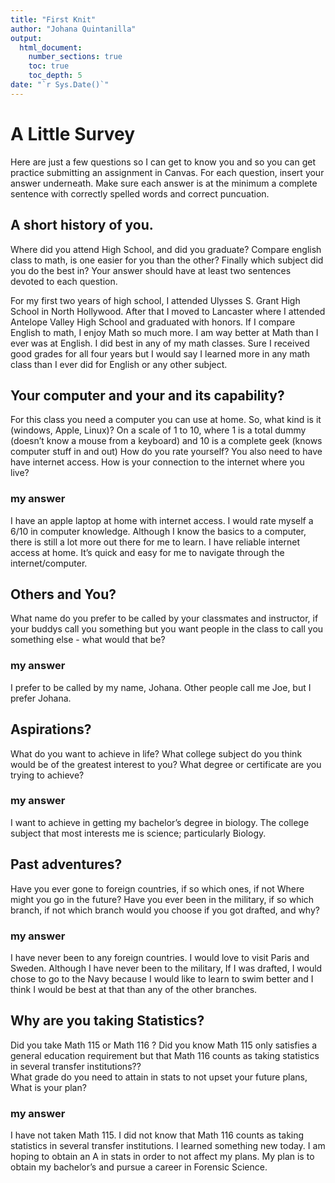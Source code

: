 ```yaml
---
title: "First Knit"
author: "Johana Quintanilla"
output: 
  html_document:
    number_sections: true
    toc: true
    toc_depth: 5
date: "`r Sys.Date()`"   
---
```


# A Little Survey

Here are just a few questions so I can get to know you and so you can get practice submitting an assignment in Canvas.  For each question, insert your answer underneath. Make sure each answer is at the minimum a complete sentence with correctly spelled words and correct puncuation. 

## A short history of you.  
Where did you attend High School, and did you graduate? Compare english class to math, is one easier for you than the other? Finally which subject did you do the best in? Your answer should have at least two sentences devoted to each question.  
  
For my first two years of high school, I attended Ulysses S. Grant High School in North Hollywood. After that I moved to Lancaster where I attended Antelope Valley High School and graduated with honors. If I compare English to math, I enjoy Math so much more. I am way better at Math than I ever was at English. I did best in any of my math classes. Sure I received good grades for all four years but I would say I learned more in any math class than I ever did for English or any other subject.
  

     


## Your computer and your and its capability?  
 For this class  you need a computer you can use at home.  So, what kind is it (windows, Apple, Linux)?  On a scale of 1 to 10, where 1 is a total dummy (doesn't know a mouse from a keyboard) and 10 is a complete geek (knows computer stuff in and out) How do you rate yourself?  You also need to have have internet access. How is your connection to the internet where you live?

### my answer   
I have an apple laptop at home with internet access. I would rate myself a 6/10 in computer knowledge. Although I know the basics to a computer, there is still a lot more out there for me to learn. I have reliable internet access at home. It's quick and easy for me to navigate through the internet/computer.

   

## Others and You?   
What name do you prefer to be called by your classmates and instructor, if your buddys call you something but you want people in the class to call you something else - what would that be? 

### my answer     
  I prefer to be called by my name, Johana. Other people call me Joe, but I prefer Johana.
   
 




## Aspirations?   
What do you want to achieve in life?  What college subject do you think would be of the greatest interest to you? What degree or certificate are you trying to achieve?

### my answer     
  I want to achieve in getting my bachelor's degree in biology. The college subject that most interests me is science; particularly Biology.
   
 




## Past adventures?  
Have you ever gone to foreign countries, if so which ones, if not Where might you go in the future?  Have you ever been in the military, if so which branch, if not which branch would you choose if you got drafted, and why?

### my answer     
  I have never been to any foreign countries. I would love to visit Paris and Sweden. Although I have never been to the military, If I was drafted, I would chose to go to the Navy because I would like to learn to swim better and I think I would be best at that than any of the other branches. 
   
  




## Why are you taking Statistics?  
Did you take Math 115 or Math 116 ?  Did you know Math 115 only satisfies a general education requirement but that Math 116 counts as taking statistics in several transfer institutions??  
What grade do you need to attain in stats to not upset your future plans, What is your plan?  
 

### my answer     
  I have not taken Math 115. I did not know that Math 116 counts as taking statistics in several transfer institutions. I learned something new today. I am hoping to obtain an A in stats in order to not affect my plans. My plan is to obtain my bachelor's and pursue a career in Forensic Science. 
   
 






  




